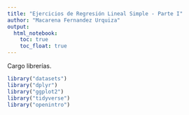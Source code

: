 ```yaml
---
title: "Ejercicios de Regresión Lineal Simple - Parte I"
author: "Macarena Fernandez Urquiza"
output: 
  html_notebook:
    toc: true
    toc_float: true
---
```

<style type="text/css">
div.main-container {
  max-width: 1600px;
  margin-left: auto;
  margin-right: auto;
}
body {
text-align: justify}
h1{
  font-size: 15pt
}
</style>

Cargo librerías.

```r
library("datasets")
library("dplyr")
library("ggplot2")
library("tidyverse")
library("openintro")
```